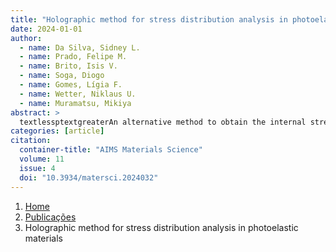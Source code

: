 ```yaml
---
title: "Holographic method for stress distribution analysis in photoelastic materials"
date: 2024-01-01
author:
  - name: Da Silva, Sidney L.
  - name: Prado, Felipe M.
  - name: Brito, Isis V.
  - name: Soga, Diogo
  - name: Gomes, Lígia F.
  - name: Wetter, Niklaus U.
  - name: Muramatsu, Mikiya
abstract: > 
  textlessptextgreaterAn alternative method to obtain the internal stress distribution in photoelastic materials using digital holography (DH) is presented. Two orthogonally polarized holograms were used to obtain the phase maps and analyzed using the proposed approach. This method directly determines the stress distributions from the phase differences obtained in the reconstructed phase maps, unlike methods obtained by photoelasticity. Optical information, such as index of refraction, phase differences, etc., are not measured directly in traditional photoelasticity. However, this approach was validated with both the finite element method and the RGB (red, green, and blue) photoelasticity method that is traditionally used.textless/ptextgreater
categories: [article]
citation: 
  container-title: "AIMS Materials Science"
  volume: 11
  issue: 4
  doi: "10.3934/matersci.2024032"
---
```


```{=html}
<nav aria-label="breadcrumb">
  <ol class="breadcrumb">
    <li class="breadcrumb-item"><a href="../../index.html">Home</a></li>
    <li class="breadcrumb-item"><a href="../index.html">Publicações</a></li>
    <li class="breadcrumb-item active" aria-current="page">Holographic method for stress distribution analysis in photoelastic materials</li>
  </ol>
</nav>
```
